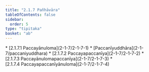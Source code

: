 ```yaml
---
title: "2.1.7 Pañhāvāra"
tableOfContents: false
sidebar:
  order: 5
type: "tipitaka"
basket: "ab"
---
```



<DynamicBreadcrumb />



<TableOfContents>
* [2.1.7.1 Paccayānuloma](2-1-7/2-1-7-1)
* [Paccanīyuddhāra](2-1-7/paccaniyuddhara)
* [2.1.7.2 Paccayapaccanīya](2-1-7/2-1-7-2)
* [2.1.7.3 Paccayānulomapaccanīya](2-1-7/2-1-7-3)
* [2.1.7.4 Paccayapaccanīyānuloma](2-1-7/2-1-7-4)
</TableOfContents>